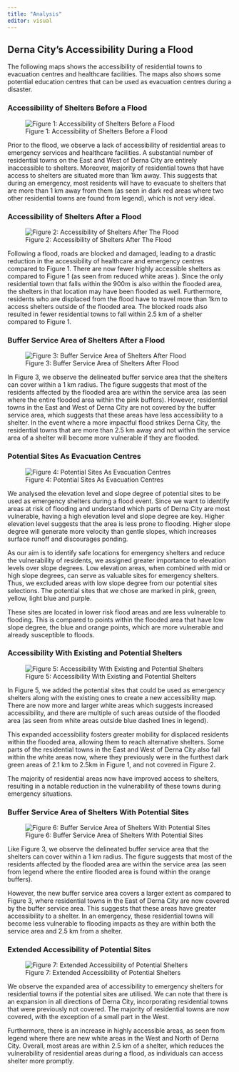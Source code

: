 ```yaml
---
title: "Analysis"
editor: visual
---
```


## Derna City's Accessibility During a Flood

The following maps shows the accessibility of residential towns to evacuation centres and healthcare facilities. The maps also shows some potential education centres that can be used as evacuation centres during a disaster.

### Accessibility of Shelters Before a Flood

![Figure 1: Accessibility of Shelters Before a Flood](images/access_before.png "Figure 1: Accessibility of Shelters Before The Flood")

Prior to the flood, we observe a lack of accessibility of residential areas to emergency services and healthcare facilities. A substantial number of residential towns on the East and West of Derna City are entirely inaccessible to shelters. Moreover, majority of residential towns that have access to shelters are situated more than 1km away. This suggests that during an emergency, most residents will have to evacuate to shelters that are more than 1 km away from them (as seen in dark red areas where two other residential towns are found from legend), which is not very ideal.

### 

### Accessibility of Shelters After a Flood

![Figure 2: Accessibility of Shelters After The Flood](images/access_map_after_flood.png)

Following a flood, roads are blocked and damaged, leading to a drastic reduction in the accessibility of healthcare and emergency centres compared to Figure 1. There are now fewer highly accessible shelters as compared to Figure 1 (as seen from reduced white areas ). Since the only residential town that falls within the 900m is also within the flooded area, the shelters in that location may have been flooded as well. Furthermore, residents who are displaced from the flood have to travel more than 1km to access shelters outside of the flooded area. The blocked roads also resulted in fewer residential towns to fall within 2.5 km of a shelter compared to Figure 1.

### Buffer Service Area of Shelters After a Flood

![Figure 3: Buffer Service Area of Shelters After Flood](images/buffer_after.png)

In Figure 3, we observe the delineated buffer service area that the shelters can cover within a 1 km radius. The figure suggests that most of the residents affected by the flooded area are within the service area (as seen where the entire flooded area within the pink buffers). However, residential towns in the East and West of Derna City are not covered by the buffer service area, which suggests that these areas have less accessibility to a shelter. In the event where a more impactful flood strikes Derna City, the residential towns that are more than 2.5 km away and not within the service area of a shelter will become more vulnerable if they are flooded.

### Potential Sites As Evacuation Centres

![Figure 4: Potential Sites As Evacuation Centres](images/potential_sites_future.png)

We analysed the elevation level and slope degree of potential sites to be used as emergency shelters during a flood event. Since we want to identify areas at risk of flooding and understand which parts of Derna City are most vulnerable, having a high elevation level and slope degree are key. Higher elevation level suggests that the area is less prone to flooding. Higher slope degree will generate more velocity than gentle slopes, which increases surface runoff and discourages ponding.

As our aim is to identify safe locations for emergency shelters and reduce the vulnerability of residents, we assigned greater importance to elevation levels over slope degrees. Low elevation areas, when combined with mid or high slope degrees, can serve as valuable sites for emergency shelters. Thus, we excluded areas with low slope degree from our potential sites selections. The potential sites that we chose are marked in pink, green, yellow, light blue and purple.

These sites are located in lower risk flood areas and are less vulnerable to flooding. This is compared to points within the flooded area that have low slope degree, the blue and orange points, which are more vulnerable and already susceptible to floods.

### Accessibility With Existing and Potential Shelters

![Figure 5: Accessibility With Existing and Potential Shelters](images/map_potential.png)

In Figure 5, we added the potential sites that could be used as emergency shelters along with the existing ones to create a new accessibility map. There are now more and larger white areas which suggests increased accessibility, and there are multiple of such areas outside of the flooded area (as seen from white areas outside blue dashed lines in legend).

This expanded accessibility fosters greater mobility for displaced residents within the flooded area, allowing them to reach alternative shelters. Some parts of the residential towns in the East and West of Derna City also fall within the white areas now, where they previously were in the furthest dark green areas of 2.1 km to 2.5km in Figure 1, and not covered in Figure 2.

The majority of residential areas now have improved access to shelters, resulting in a notable reduction in the vulnerability of these towns during emergency situations.

### Buffer Service Area of Shelters With Potential Sites

![Figure 6: Buffer Service Area of Shelters With Potential Sites](images/buffer_w_potential.png)

Like Figure 3, we observe the delineated buffer service area that the shelters can cover within a 1 km radius. The figure suggests that most of the residents affected by the flooded area are within the service area (as seen from legend where the entire flooded area is found within the orange buffers).

However, the new buffer service area covers a larger extent as compared to Figure 3, where residential towns in the East of Derna City are now covered by the buffer service area. This suggests that these areas have greater accessibility to a shelter. In an emergency, these residential towns will become less vulnerable to flooding impacts as they are within both the service area and 2.5 km from a shelter.

### Extended Accessibility of Potential Sites

![Figure 7: Extended Accessibility of Potential Shelters](images/extended_access_w_potential.png)

We observe the expanded area of accessibility to emergency shelters for residential towns if the potential sites are utilised. We can note that there is an expansion in all directions of Derna City, incorporating residential towns that were previously not covered. The majority of residential towns are now covered, with the exception of a small part in the West.

Furthermore, there is an increase in highly accessible areas, as seen from legend where there are new white areas in the West and North of Derna City. Overall, most areas are within 2.5 km of a shelter, which reduces the vulnerability of residential areas during a flood, as individuals can access shelter more promptly.
